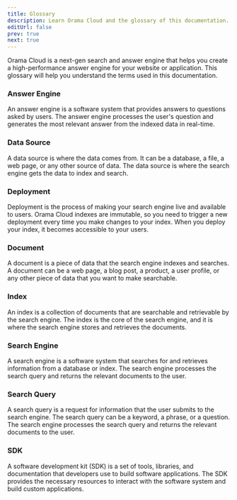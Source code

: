 ```yaml
---
title: Glossary
description: Learn Orama Cloud and the glossary of this documentation.
editUrl: false
prev: true
next: true
---
```


Orama Cloud is a next-gen search and answer engine that helps you create a high-performance answer engine for your website or application. This glossary will help you understand the terms used in this documentation.

### Answer Engine

An answer engine is a software system that provides answers to questions asked by users. The answer engine processes the user's question and generates the most relevant answer from the indexed data in real-time.

### Data Source

A data source is where the data comes from. It can be a database, a file, a web page, or any other source of data. The data source is where the search engine gets the data to index and search.

### Deployment

Deployment is the process of making your search engine live and available to users. Orama Cloud indexes are immutable, so you need to trigger a new deployment every time you make changes to your index. When you deploy your index, it becomes accessible to your users.

### Document

A document is a piece of data that the search engine indexes and searches. A document can be a web page, a blog post, a product, a user profile, or any other piece of data that you want to make searchable.

### Index

An index is a collection of documents that are searchable and retrievable by the search engine. The index is the core of the search engine, and it is where the search engine stores and retrieves the documents.

### Search Engine

A search engine is a software system that searches for and retrieves information from a database or index. The search engine processes the search query and returns the relevant documents to the user.

### Search Query

A search query is a request for information that the user submits to the search engine. The search query can be a keyword, a phrase, or a question. The search engine processes the search query and returns the relevant documents to the user.

### SDK

A software development kit (SDK) is a set of tools, libraries, and documentation that developers use to build software applications. The SDK provides the necessary resources to interact with the software system and build custom applications.